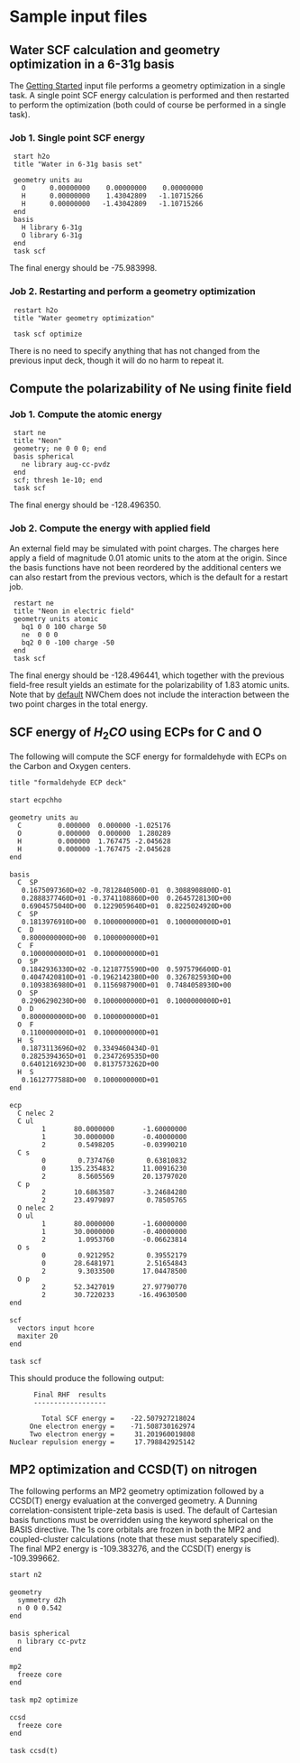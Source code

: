  
=Sample input files=

==Water SCF calculation and geometry optimization in a 6-31g basis==

The [[Getting Started|Getting Started]] input file performs a geometry optimization in a single task. A single point SCF energy calculation is performed and then restarted to perform the optimization (both could of course be performed in a single task).

===Job 1. Single point SCF energy===

  start h2o
  title "Water in 6-31g basis set"
  
  geometry units au
    O      0.00000000    0.00000000    0.00000000
    H      0.00000000    1.43042809   -1.10715266
    H      0.00000000   -1.43042809   -1.10715266
  end
  basis
    H library 6-31g
    O library 6-31g
  end
  task scf

The final energy should be -75.983998.

===Job 2. Restarting and perform a geometry optimization===

  restart h2o
  title "Water geometry optimization"
  
  task scf optimize

There is no need to specify anything that has not changed from the previous input deck, though it will do no harm to repeat it.

==Compute the polarizability of Ne using finite field==

===Job 1. Compute the atomic energy===

  start ne
  title "Neon"
  geometry; ne 0 0 0; end
  basis spherical 
    ne library aug-cc-pvdz
  end
  scf; thresh 1e-10; end
  task scf

The final energy should be -128.496350.

===Job 2. Compute the energy with applied field===

An external field may be simulated with point charges. The charges here apply a field of magnitude 0.01 atomic units to the atom at the origin. Since the basis functions have not been reordered by the additional centers we can also restart from the previous vectors, which is the default for a restart job.

  restart ne
  title "Neon in electric field"
  geometry units atomic
    bq1 0 0 100 charge 50
    ne  0 0 0
    bq2 0 0 -100 charge -50
  end
  task scf

The final energy should be -128.496441, which together with the previous field-free result yields an estimate for the polarizability of 1.83 atomic units. Note that by [[Geometry|default]] NWChem does not include the interaction between the two point charges in the total energy.

==SCF energy of <math>H_{2}CO</math> using ECPs for C and O==

The following will compute the SCF energy for formaldehyde with ECPs on the Carbon and Oxygen centers.

 title "formaldehyde ECP deck"
 
 start ecpchho
 
 geometry units au
   C         0.000000  0.000000 -1.025176
   O         0.000000  0.000000  1.280289
   H         0.000000  1.767475 -2.045628
   H         0.000000 -1.767475 -2.045628
 end
 
 basis 
   C  SP
    0.1675097360D+02 -0.7812840500D-01  0.3088908800D-01
    0.2888377460D+01 -0.3741108860D+00  0.2645728130D+00
    0.6904575040D+00  0.1229059640D+01  0.8225024920D+00
   C  SP
    0.1813976910D+00  0.1000000000D+01  0.1000000000D+01
   C  D
    0.8000000000D+00  0.1000000000D+01
   C  F
    0.1000000000D+01  0.1000000000D+01
   O  SP
    0.1842936330D+02 -0.1218775590D+00  0.5975796600D-01
    0.4047420810D+01 -0.1962142380D+00  0.3267825930D+00
    0.1093836980D+01  0.1156987900D+01  0.7484058930D+00
   O  SP
    0.2906290230D+00  0.1000000000D+01  0.1000000000D+01
   O  D
    0.8000000000D+00  0.1000000000D+01
   O  F
    0.1100000000D+01  0.1000000000D+01
   H  S
    0.1873113696D+02  0.3349460434D-01
    0.2825394365D+01  0.2347269535D+00
    0.6401216923D+00  0.8137573262D+00
   H  S   
    0.1612777588D+00  0.1000000000D+01
 end
 
 ecp
   C nelec 2
   C ul
         1       80.0000000       -1.60000000
         1       30.0000000       -0.40000000
         2        0.5498205       -0.03990210
   C s
         0        0.7374760        0.63810832
         0      135.2354832       11.00916230
         2        8.5605569       20.13797020
   C p
         2       10.6863587       -3.24684280
         2       23.4979897        0.78505765
   O nelec 2
   O ul
         1       80.0000000       -1.60000000
         1       30.0000000       -0.40000000
         2        1.0953760       -0.06623814
   O s
         0        0.9212952        0.39552179
         0       28.6481971        2.51654843
         2        9.3033500       17.04478500
   O p
         2       52.3427019       27.97790770
         2       30.7220233      -16.49630500
 end
 
 scf
   vectors input hcore
   maxiter 20
 end
 
 task scf

This should produce the following output:

       Final RHF  results 
       ------------------ 
      
         Total SCF energy =    -22.507927218024
      One electron energy =    -71.508730162974
      Two electron energy =     31.201960019808
 Nuclear repulsion energy =     17.798842925142

==MP2 optimization and CCSD(T) on nitrogen==

The following performs an MP2 geometry optimization followed by a CCSD(T) energy evaluation at the converged geometry. A Dunning correlation-consistent triple-zeta basis is used. The default of Cartesian basis functions must be overridden using the keyword spherical on the BASIS directive. The 1s core orbitals are frozen in both the MP2 and coupled-cluster calculations (note that these must separately specified). The final MP2 energy is -109.383276, and the CCSD(T) energy is -109.399662.

 start n2 
 
 geometry
   symmetry d2h
   n 0 0 0.542
 end
 
 basis spherical
   n library cc-pvtz
 end
 
 mp2
   freeze core
 end
 
 task mp2 optimize
 
 ccsd
   freeze core
 end
 
 task ccsd(t)
